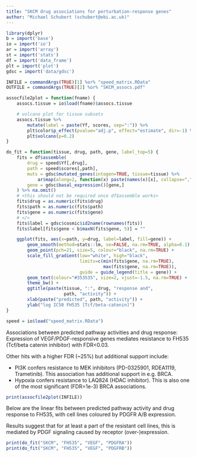 ```yaml
---
title: "SKCM drug associations for perturbation-response genes"
author: "Michael Schubert (schubert@ebi.ac.uk)"
---
```


```r
library(dplyr)
b = import('base')
io = import('io')
ar = import('array')
st = import('stats')
df = import('data_frame')
plt = import('plot')
gdsc = import('data/gdsc')

INFILE = commandArgs(TRUE)[1] %or% "speed_matrix.RData"
OUTFILE = commandArgs(TRUE)[2] %or% "SKCM_assocs.pdf"

assocfile2plot = function(fname) {
    assocs.tissue = io$load(fname)$assocs.tissue

    # volcano plot for tissue subsets
    assocs.tissue %>%
        mutate(label = paste(Yf, scores, sep=":")) %>%
        plt$color$p_effect(pvalue="adj.p", effect="estimate", dir=-1) %>%
        plt$volcano(p=0.2)
}

do_fit = function(tissue, drug, path, gene, label_top=5) {
    fits = df$assemble(
        drug = speed$Yf[,drug],
        path = speed$scores[,path],
        muts = gdsc$mutated_genes(intogen=TRUE, tissue=tissue) %>%
            ar$map(along=2, function(x) paste(names(x)[x], collapse=",")),
        gene = gdsc$basal_expression()[gene,]
    ) %>% na.omit()
    # <this should not be required once df$assemble works>
    fits$drug = as.numeric(fits$drug)
    fits$path = as.numeric(fits$path)
    fits$gene = as.numeric(fits$gene)
    # </>
    fits$label = gdsc$cosmic$id2name(rownames(fits))
    fits$label[fits$gene < b$maxN(fits$gene, 5)] = ""

    ggplot(fits, aes(x=path, y=drug, label=label, fill=gene)) +
        geom_smooth(method=stats::lm, se=FALSE, na.rm=TRUE, alpha=0.1) +
        geom_point(pch=21, size=5, colour="black", na.rm=TRUE) +
        scale_fill_gradient(low="white", high="black",
                            limits=c(min(fits$gene, na.rm=TRUE),
                                     max(fits$gene, na.rm=TRUE)),
                            guide = guide_legend(title = gene)) +
        geom_text(colour="#353535", size=2, vjust=-1.5, na.rm=TRUE) +
        theme_bw() +
        ggtitle(paste(tissue, ":", drug, "response and",
                      path, "activity")) +
        xlab(paste("predicted", path, "activity")) +
        ylab("log IC50 FH535 [Tcf/beta-catenin]")
}

speed = io$load("speed_matrix.RData")
```

Associations between predicted pathway activities and drug response:
Expression of VEGF/PDGF-responsive genes mediates resistance to FH535
(Tcf/beta catenin inhibitor) with FDR<0.03.

Other hits with a higher FDR (~25%) but additional support include:

* PI3K confers resistance to MEK inhibitors (PD-0325901, RDEA1119,
  Trametinib). This association has additional support in e.g. BRCA.
* Hypoxia confers resistance to LAQ824 (HDAC inhibitor). This is
  also one of the most significant (FDR=1e-3) BRCA associations.

```r
print(assocfile2plot(INFILE))
```

Below are the linear fits between predicted pathway activity and drug
response to FH535, with cell lines coloured by PDGFR A/B expression.

Results suggest that for at least a part of the resistant cell lines,
this is mediated by PDGF signaling caused by receptor (over-)expression.

```r
print(do_fit("SKCM", "FH535", "VEGF", "PDGFRA"))
print(do_fit("SKCM", "FH535", "VEGF", "PDGFRB"))
```
